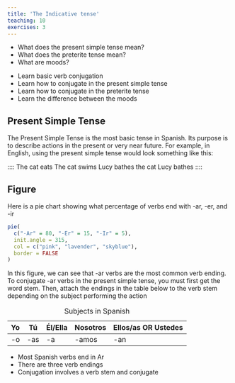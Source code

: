 ```yaml
---
title: 'The Indicative tense'
teaching: 10
exercises: 3
---
```


:::::::::::::::::::::::::::::::::::::: questions 

- What does the present simple tense mean?
- What does the preterite tense mean?
- What are moods?

::::::::::::::::::::::::::::::::::::::::::::::::

::::::::::::::::::::::::::::::::::::: objectives

- Learn basic verb conjugation
- Learn how to conjugate in the present simple tense
- Learn how to conjugate in the preterite tense
- Learn the difference between the moods

::::::::::::::::::::::::::::::::::::::::::::::::


## Present Simple Tense

The Present Simple Tense is the most basic tense in Spanish. Its purpose is to describe actions in the present or very near future. For example, in English, using the present simple tense would look something like this:

::::
The cat eats
The cat swims
Lucy bathes the cat
Lucy bathes 
::::

## Figure

Here is a pie chart showing what percentage of verbs end with -ar, -er, and -ir

```r
pie(
  c("-Ar" = 80, "-Er" = 15, "-Ir" = 5), 
  init.angle = 315, 
  col = c("pink", "lavender", "skyblue"), 
  border = FALSE
)
```

In this figure, we can see that -ar verbs are the most common verb ending. To conjugate -ar verbs in the present simple tense, you must first get the word stem. Then, attach the endings in the table below to the verb stem depending on the subject performing the action

Table: Subjects in Spanish

| Yo | Tú | Él/Ella | Nosotros | Ellos/as OR Ustedes| 
| -- | --- | ------- | ------- | ------------ |
| -o | -as |    -a   | -amos | -an |



::::::::::::::::::::::::::::::::::::: keypoints 

- Most Spanish verbs end in Ar
- There are three verb endings
- Conjugation involves a verb stem and conjugate

::::::::::::::::::::::::::::::::::::::::::::::::

